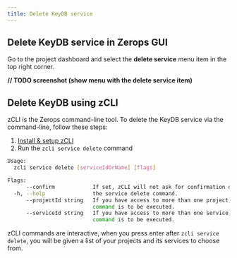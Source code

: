 ```yaml
---
title: Delete KeyDB service
---
```

## Delete KeyDB service in Zerops GUI
Go to the project dashboard and select the **delete service** menu item in the top right corner.

**// TODO screenshot (show menu with the delete service item)**

## Delete KeyDB using zCLI
zCLI is the Zerops command-line tool. To delete the KeyDB service via the command-line, follow these steps:
1. [Install & setup zCLI](/references/cli)
2. Run the `zcli service delete` command  

```sh
Usage:
  zcli service delete [serviceIdOrName] [flags]

Flags:
      --confirm            If set, zCLI will not ask for confirmation of destructive operations.
  -h, --help               the service delete command.
      --projectId string   If you have access to more than one project, you must specify the project ID for which the
                           command is to be executed.
      --serviceId string   If you have access to more than one service, you must specify the service ID for which the
                           command is to be executed.
```

zCLI commands are interactive, when you press enter after `zcli service delete`, you will be given a list of your projects and its services to choose from.

